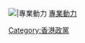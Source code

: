[[File:3letterP.png|{{{1|20px}}}|專業動力]] [[專業動力]]<noinclude>
{{Documentation}}
[[Category:政治模板|{{PAGENAME}}]]
[[Category:香港政黨]]
</noinclude>